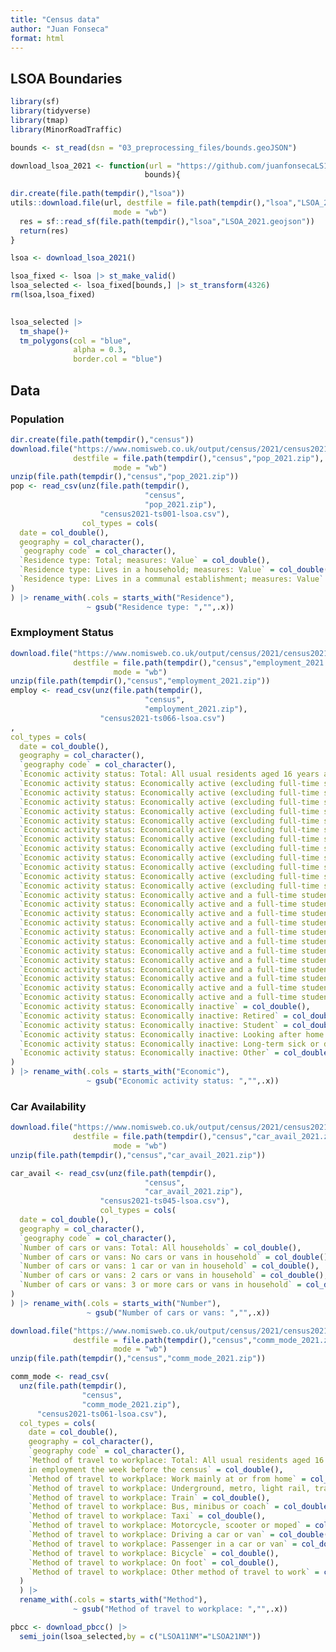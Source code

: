```yaml
---
title: "Census data"
author: "Juan Fonseca"
format: html
---
```


## LSOA Boundaries

```r
library(sf)
library(tidyverse)
library(tmap)
library(MinorRoadTraffic)
```

```r
bounds <- st_read(dsn = "03_preprocessing_files/bounds.geoJSON")

download_lsoa_2021 <- function(url = "https://github.com/juanfonsecaLS1/GEOG5099_Analysis/releases/download/v0/LSOA_Dec_2021_Boundaries_Generalised_Clipped_EW_BGC_2022_5605507071095448309.geojson",
                              bounds){
  
dir.create(file.path(tempdir(),"lsoa"))
utils::download.file(url, destfile = file.path(tempdir(),"lsoa","LSOA_2021.geojson"),
                       mode = "wb")
  res = sf::read_sf(file.path(tempdir(),"lsoa","LSOA_2021.geojson"))
  return(res)
}

lsoa <- download_lsoa_2021()

lsoa_fixed <- lsoa |> st_make_valid()
lsoa_selected <- lsoa_fixed[bounds,] |> st_transform(4326)
rm(lsoa,lsoa_fixed)
  
```
```r
lsoa_selected |> 
  tm_shape()+
  tm_polygons(col = "blue",
              alpha = 0.3,
              border.col = "blue")
```

## Data
### Population
```r
dir.create(file.path(tempdir(),"census"))
download.file("https://www.nomisweb.co.uk/output/census/2021/census2021-ts001.zip",
              destfile = file.path(tempdir(),"census","pop_2021.zip"),
                       mode = "wb")
unzip(file.path(tempdir(),"census","pop_2021.zip"))
pop <- read_csv(unz(file.path(tempdir(),
                              "census",
                              "pop_2021.zip"),
                    "census2021-ts001-lsoa.csv"),
                col_types = cols(
  date = col_double(),
  geography = col_character(),
  `geography code` = col_character(),
  `Residence type: Total; measures: Value` = col_double(),
  `Residence type: Lives in a household; measures: Value` = col_double(),
  `Residence type: Lives in a communal establishment; measures: Value` = col_double()
)
) |> rename_with(.cols = starts_with("Residence"),
                 ~ gsub("Residence type: ","",.x))
```

### Exmployment Status
```r
download.file("https://www.nomisweb.co.uk/output/census/2021/census2021-ts066.zip",
              destfile = file.path(tempdir(),"census","employment_2021.zip"),
                       mode = "wb")
unzip(file.path(tempdir(),"census","employment_2021.zip"))
employ <- read_csv(unz(file.path(tempdir(),
                              "census",
                              "employment_2021.zip"),
                    "census2021-ts066-lsoa.csv")
,
col_types = cols(
  date = col_double(),
  geography = col_character(),
  `geography code` = col_character(),
  `Economic activity status: Total: All usual residents aged 16 years and over` = col_double(),
  `Economic activity status: Economically active (excluding full-time students)` = col_double(),
  `Economic activity status: Economically active (excluding full-time students):In employment` = col_double(),
  `Economic activity status: Economically active (excluding full-time students):In employment:Employee` = col_double(),
  `Economic activity status: Economically active (excluding full-time students): In employment: Employee: Part-time` = col_double(),
  `Economic activity status: Economically active (excluding full-time students): In employment: Employee: Full-time` = col_double(),
  `Economic activity status: Economically active (excluding full-time students):In employment:Self-employed with employees` = col_double(),
  `Economic activity status: Economically active (excluding full-time students): In employment: Self-employed with employees: Part-time` = col_double(),
  `Economic activity status: Economically active (excluding full-time students): In employment: Self-employed with employees: Full-time` = col_double(),
  `Economic activity status: Economically active (excluding full-time students):In employment:Self-employed without employees` = col_double(),
  `Economic activity status: Economically active (excluding full-time students): In employment: Self-employed without employees: Part-time` = col_double(),
  `Economic activity status: Economically active (excluding full-time students): In employment: Self-employed without employees: Full-time` = col_double(),
  `Economic activity status: Economically active (excluding full-time students): Unemployed` = col_double(),
  `Economic activity status: Economically active and a full-time student` = col_double(),
  `Economic activity status: Economically active and a full-time student:In employment` = col_double(),
  `Economic activity status: Economically active and a full-time student:In employment:Employee` = col_double(),
  `Economic activity status: Economically active and a full-time student: In employment: Employee: Part-time` = col_double(),
  `Economic activity status: Economically active and a full-time student: In employment: Employee: Full-time` = col_double(),
  `Economic activity status: Economically active and a full-time student:In employment:Self-employed with employees` = col_double(),
  `Economic activity status: Economically active and a full-time student: In employment: Self-employed with employees: Part-time` = col_double(),
  `Economic activity status: Economically active and a full-time student: In employment: Self-employed with employees: Full-time` = col_double(),
  `Economic activity status: Economically active and a full-time student:In employment:Self-employed without employees` = col_double(),
  `Economic activity status: Economically active and a full-time student: In employment: Self-employed without employees: Part-time` = col_double(),
  `Economic activity status: Economically active and a full-time student: In employment: Self-employed without employees: Full-time` = col_double(),
  `Economic activity status: Economically active and a full-time student: Unemployed` = col_double(),
  `Economic activity status: Economically inactive` = col_double(),
  `Economic activity status: Economically inactive: Retired` = col_double(),
  `Economic activity status: Economically inactive: Student` = col_double(),
  `Economic activity status: Economically inactive: Looking after home or family` = col_double(),
  `Economic activity status: Economically inactive: Long-term sick or disabled` = col_double(),
  `Economic activity status: Economically inactive: Other` = col_double()
)
) |> rename_with(.cols = starts_with("Economic"),
                 ~ gsub("Economic activity status: ","",.x))
```


### Car Availability

```r
download.file("https://www.nomisweb.co.uk/output/census/2021/census2021-ts045.zip",
              destfile = file.path(tempdir(),"census","car_avail_2021.zip"),
                       mode = "wb")
unzip(file.path(tempdir(),"census","car_avail_2021.zip"))

car_avail <- read_csv(unz(file.path(tempdir(),
                              "census",
                              "car_avail_2021.zip"),
                    "census2021-ts045-lsoa.csv"),
                    col_types = cols(
  date = col_double(),
  geography = col_character(),
  `geography code` = col_character(),
  `Number of cars or vans: Total: All households` = col_double(),
  `Number of cars or vans: No cars or vans in household` = col_double(),
  `Number of cars or vans: 1 car or van in household` = col_double(),
  `Number of cars or vans: 2 cars or vans in household` = col_double(),
  `Number of cars or vans: 3 or more cars or vans in household` = col_double()
)
) |> rename_with(.cols = starts_with("Number"),
                 ~ gsub("Number of cars or vans: ","",.x))
```

```r
download.file("https://www.nomisweb.co.uk/output/census/2021/census2021-ts061.zip",
              destfile = file.path(tempdir(),"census","comm_mode_2021.zip"),
                       mode = "wb")
unzip(file.path(tempdir(),"census","comm_mode_2021.zip"))

comm_mode <- read_csv(
  unz(file.path(tempdir(),
                "census",
                "comm_mode_2021.zip"),
      "census2021-ts061-lsoa.csv"),
  col_types = cols(
    date = col_double(),
    geography = col_character(),
    `geography code` = col_character(),
    `Method of travel to workplace: Total: All usual residents aged 16 years and over
    in employment the week before the census` = col_double(),
    `Method of travel to workplace: Work mainly at or from home` = col_double(),
    `Method of travel to workplace: Underground, metro, light rail, tram` = col_double(),
    `Method of travel to workplace: Train` = col_double(),
    `Method of travel to workplace: Bus, minibus or coach` = col_double(),
    `Method of travel to workplace: Taxi` = col_double(),
    `Method of travel to workplace: Motorcycle, scooter or moped` = col_double(),
    `Method of travel to workplace: Driving a car or van` = col_double(),
    `Method of travel to workplace: Passenger in a car or van` = col_double(),
    `Method of travel to workplace: Bicycle` = col_double(),
    `Method of travel to workplace: On foot` = col_double(),
    `Method of travel to workplace: Other method of travel to work` = col_double()
  )
  ) |>
  rename_with(.cols = starts_with("Method"),
              ~ gsub("Method of travel to workplace: ","",.x))
```


```r
pbcc <- download_pbcc() |>
  semi_join(lsoa_selected,by = c("LSOA11NM"="LSOA21NM"))
```


